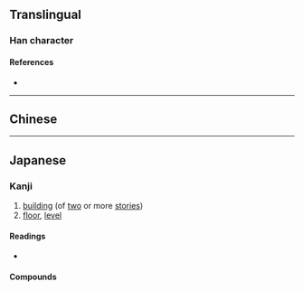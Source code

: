 {{character info/new}}
{{also|樓}}
==Translingual==
{{ja-forms|楼|楼|[[樓]]}}

===Han character===
{{Han char|rn=75|rad=木|as=09|sn=13|four=|canj=DFDV|ids=⿰木娄}}

====References====
* {{Han ref|kx=0542.191|dkj=15212|dj=0930.190|hdz=21255.030|uh=697C|ud=27004}}

----

==Chinese==
{{zh-see|樓}}

----

==Japanese==
{{ja-kanji forms|楼|樓}}

===Kanji===
{{ja-kanji|grade=c|rs=木09|style=s|kyu=樓}}

# [[building]] (of [[two]] or more [[stories]])
# [[floor]], [[level]]

====Readings====
* {{ja-readings|on=[[ろう]] (rō)|kun=[[たかどの]] (takadono)}}

====Compounds====
{{der3|lang=ja|{{ja-r|摩天楼|まてんろう}}: {{l|en|skyscraper}}
|{{ja-r|楼閣|ろうかく}}: {{l|en|multistorey}} building
|{{ja-r|楼上|ろうじょう}}: {{l|en|balcony}}, {{l|en|upper}} {{l|en|floor}}
|{{ja-r|望楼|ぼうろう}}: {{l|en|watchtower}}
|{{ja-r|蜃気楼|しんきろう}}: {{l|en|mirage}}
}}